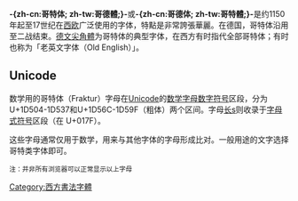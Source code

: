 {{Expand English|blackletter|date=2017年8月}}
{{unreferenced|time=2014-07-09T03:28:24+00:00}}
{{not|哥德字母}}
{{NoteTA
|1 = zh-cn:哥特体; zh-tw:哥德體;
}}
{{Infobox Writing system
|name      = 拉丁字母<br>（哥特体）
|type      = [[字母系统|字母系统]]
|time      = 12世纪 – 1946年
|languages = [[欧洲语言|欧洲语言]]
|fam1      = [[拉丁字母|拉丁字母]]
|fam2      = [[卡洛林小草书体|卡洛林小草书体]]
|children  = [[Fraktur|Fraktur]]¹、[[Kurrent|Kurrent]]等。
|iso15924  = Latf
|unicode   = <code>1D504</code>–<code>1D537</code>²
|footnotes = <ol>
# [[Fraktur|Fraktur]]和哥特体有时可以互指
# 有特例[[#Unicode|见下]]
|sample = Calligraphy.malmesbury.bible.arp.jpg|200px
}}
'''-{zh-cn:哥特体; zh-tw:哥德體;}-'''或'''-{zh-cn:哥德体; zh-tw:哥特體;}-'''是约1150年起至17世纪在[[西欧|西欧]]广泛使用的字体，特點是非常誇張華麗。在德国，哥特体沿用至二战结束。[[德文尖角體|德文尖角體]]为哥特体的典型字体，在西方有时指代全部哥特体；有时也称为「老英文字体（Old English）」。

== Unicode ==
数学用的哥特体（Fraktur）字母在[[Unicode|Unicode]]的[[数学字母数字符号|数学字母数字符号]]区段，分为U+1D504-1D537和U+1D56C-1D59F（粗体）两个区间。字母[[长s|长s]]则收录于[[字母式符号|字母式符号]]区段（在 U+017F）。

这些字母通常仅用于数学，用来与其他字体的字母形成比对。一般用途的文字选择哥特类字体即可。
:{{SMP|de-Latf|𝔄 𝔅 ℭ 𝔇 𝔈 𝔉 𝔊 ℌ ℑ 𝔍 𝔎 𝔏 𝔐 𝔑 𝔒 𝔓 𝔔 ℜ 𝔖 𝔗 𝔘 𝔙 𝔚 𝔛 𝔜 ℨ <br>𝔞 𝔟 𝔠 𝔡 𝔢 𝔣 𝔤 𝔥 𝔦 𝔧 𝔨 𝔩 𝔪 𝔫 𝔬 𝔭 𝔮 𝔯 𝔰 𝔱 𝔲 𝔳 𝔴 𝔵 𝔶 𝔷}}
:{{SMP|de-Latf|𝕬 𝕭 𝕮 𝕯 𝕰 𝕱 𝕲 𝕳 𝕴 𝕵 𝕶 𝕷 𝕸 𝕹 𝕺 𝕻 𝕼 𝕽 𝕾 𝕿 𝖀 𝖁 𝖂 𝖃 𝖄 𝖅 <br>𝖆 𝖇 𝖈 𝖉 𝖊 𝖋 𝖌 𝖍 𝖎 𝖏 𝖐 𝖑 𝖒 𝖓 𝖔 𝖕 𝖖 𝖗 𝖘 𝖙 𝖚 𝖛 𝖜 𝖝 𝖞 𝖟}}
<small>注：并非所有浏览器可以正常显示以上字母</small>

{{European calligraphy}}
[[Category:西方書法字體|Category:西方書法字體]]